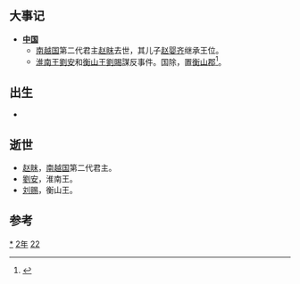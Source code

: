 {{yearTOC|-122|西汉'''[[元狩|元狩]]元年'''}}

== 大事记 ==
*'''[[中国|中国]]'''
**[[南越国|南越国]]第二代君主[[赵眜|赵眜]]去世，其儿子[[赵婴齐|赵婴齐]]继承王位。
**[[淮南王|淮南王]][[劉安|劉安]]和[[衡山王|衡山王]][[刘赐_(衡山王)|劉賜]]謀反事件。国除，置[[衡山郡|衡山郡]]<ref>{{Cite book|title=湖北省志 附录|last=陈辉主编；何浩等撰稿；湖北省地方志编纂委员会编|publisher=武汉：[[湖北人民出版社|湖北人民出版社]]|year=2002.11|isbn=7-216-03534-8|pages=26}}</ref>。

== 出生 ==
*

== 逝世 ==
{{Wikisource year mention}}
*[[赵眜|赵眜]]，[[南越国|南越国]]第二代君主。
*[[劉安|劉安]]，淮南王。
*[[刘赐_(衡山王)|刘赐]]，衡山王。

==参考==
{{reflist}}
[[Category:前122年|*]]
[[Category:前120年代|2年]]
[[Category:前2世纪各年|22]]